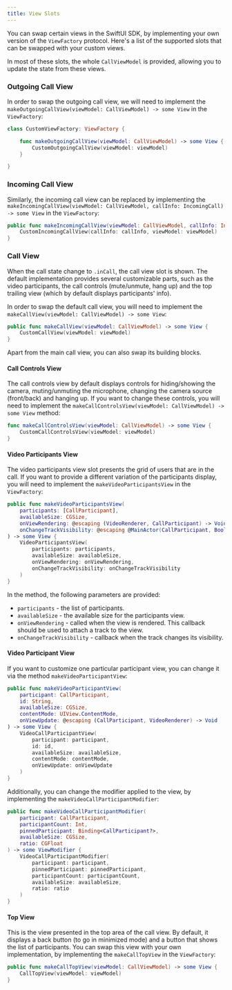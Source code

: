 ```yaml
---
title: View Slots
---
```


You can swap certain views in the SwiftUI SDK, by implementing your own version of the `ViewFactory` protocol. Here's a list of the supported slots that can be swapped with your custom views.

In most of these slots, the whole `CallViewModel` is provided, allowing you to update the state from these views.

### Outgoing Call View

In order to swap the outgoing call view, we will need to implement the `makeOutgoingCallView(viewModel: CallViewModel) -> some View` in the `ViewFactory`:

```swift
class CustomViewFactory: ViewFactory {

	func makeOutgoingCallView(viewModel: CallViewModel) -> some View {
        CustomOutgoingCallView(viewModel: viewModel)
    }

}
```

### Incoming Call View

Similarly, the incoming call view can be replaced by implementing the `makeIncomingCallView(viewModel: CallViewModel, callInfo: IncomingCall) -> some View` in the `ViewFactory`:

```swift
public func makeIncomingCallView(viewModel: CallViewModel, callInfo: IncomingCall) -> some View {
    CustomIncomingCallView(callInfo: callInfo, viewModel: viewModel)
}
```

### Call View

When the call state change to `.inCall`, the call view slot is shown. The default implementation provides several customizable parts, such as the video participants, the call controls (mute/unmute, hang up) and the top trailing view (which by default displays participants' info).

In order to swap the default call view, you will need to implement the `makeCallView(viewModel: CallViewModel) -> some View`:

```swift
public func makeCallView(viewModel: CallViewModel) -> some View {
    CustomCallView(viewModel: viewModel)
}
```

Apart from the main call view, you can also swap its building blocks.

#### Call Controls View

The call controls view by default displays controls for hiding/showing the camera, muting/unmuting the microphone, changing the camera source (front/back) and hanging up. If you want to change these controls, you will need to implement the `makeCallControlsView(viewModel: CallViewModel) -> some View` method:

```swift
func makeCallControlsView(viewModel: CallViewModel) -> some View {
    CustomCallControlsView(viewModel: viewModel)
}
```

#### Video Participants View

The video participants view slot presents the grid of users that are in the call. If you want to provide a different variation of the participants display, you will need to implement the `makeVideoParticipantsView` in the `ViewFactory`:

```swift
public func makeVideoParticipantsView(
    participants: [CallParticipant],
    availableSize: CGSize,
    onViewRendering: @escaping (VideoRenderer, CallParticipant) -> Void,
    onChangeTrackVisibility: @escaping @MainActor(CallParticipant, Bool) -> Void
) -> some View {
    VideoParticipantsView(
        participants: participants,
        availableSize: availableSize,
        onViewRendering: onViewRendering,
        onChangeTrackVisibility: onChangeTrackVisibility
    )
}
```

In the method, the following parameters are provided:

- `participants` - the list of participants.
- `availableSize` - the available size for the participants view.
- `onViewRendering` - called when the view is rendered. This callback should be used to attach a track to the view.
- `onChangeTrackVisibility` - callback when the track changes its visibility.

#### Video Participant View

If you want to customize one particular participant view, you can change it via the method `makeVideoParticipantView`:

```swift
public func makeVideoParticipantView(
    participant: CallParticipant,
    id: String,
    availableSize: CGSize,
    contentMode: UIView.ContentMode,
    onViewUpdate: @escaping (CallParticipant, VideoRenderer) -> Void
) -> some View {
    VideoCallParticipantView(
        participant: participant,
        id: id,
        availableSize: availableSize,
        contentMode: contentMode,
        onViewUpdate: onViewUpdate
    )
}
```

Additionally, you can change the modifier applied to the view, by implementing the `makeVideoCallParticipantModifier`:

```swift
public func makeVideoCallParticipantModifier(
    participant: CallParticipant,
    participantCount: Int,
    pinnedParticipant: Binding<CallParticipant?>,
    availableSize: CGSize,
    ratio: CGFloat
) -> some ViewModifier {
    VideoCallParticipantModifier(
        participant: participant,
        pinnedParticipant: pinnedParticipant,
        participantCount: participantCount,
        availableSize: availableSize,
        ratio: ratio
    )
}
```

#### Top View

This is the view presented in the top area of the call view. By default, it displays a back button (to go in minimized mode) and a button that shows the list of participants. You can swap this view with your own implementation, by implementing the `makeCallTopView` in the `ViewFactory`:

```swift
public func makeCallTopView(viewModel: CallViewModel) -> some View {
    CallTopView(viewModel: viewModel)
}
```

